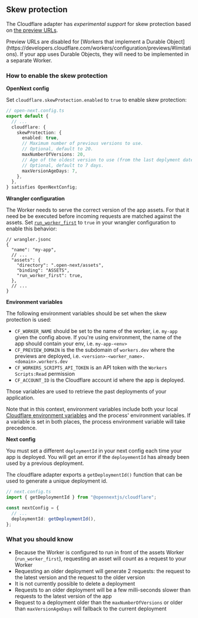 
## Skew protection

The Cloudflare adapter has _experimental support_ for skew protection based on [the preview URLs](https://developers.cloudflare.com/workers/configuration/previews/).

<Callout type="info">
  Preview URLs are disabled for [Workers that implement a Durable
  Object](https://developers.cloudflare.com/workers/configuration/previews/#limitations). If your app uses
  Durable Objects, they will need to be implemented in a separate Worker.
</Callout>

### How to enable the skew protection

**OpenNext config**

Set `cloudflare.skewProtection.enabled` to `true` to enable skew protection:

```ts
// open-next.config.ts
export default {
  // ...
  cloudflare: {
    skewProtection: {
      enabled: true,
      // Maximum number of previous versions to use.
      // Optional, default to 20.
      maxNumberOfVersions: 20,
      // Age of the oldest version to use (from the last deplyment date)
      // Optional, default to 7 days.
      maxVersionAgeDays: 7,
    },
  },
} satisfies OpenNextConfig;
```

**Wrangler configuration**

The Worker needs to serve the correct version of the app assets. For that it need be be executed before incoming requests are matched against the assets. Set [`run_worker_first`](https://developers.cloudflare.com/workers/static-assets/binding/#run_worker_first) to `true` in your wrangler configuration to enable this behavior:

```jsonc
// wrangler.jsonc
{
  "name": "my-app",
  // ...
  "assets": {
    "directory": ".open-next/assets",
    "binding": "ASSETS",
    "run_worker_first": true,
  },
  // ...
}
```

**Environment variables**

The following environment variables should be set when the skew protection is used:

- `CF_WORKER_NAME` should be set to the name of the worker, i.e. `my-app` given the config above. If you're using environment, the name of the app should contain your env, i.e. `my-app-<env>`
- `CF_PREVIEW_DOMAIN` is the the subdomain of `workers.dev` where the previews are deployed, i.e. `<version>-<worker_name>.<domain>.workers.dev`
- `CF_WORKERS_SCRIPTS_API_TOKEN` is an API token with the `Workers Scripts:Read` permission
- `CF_ACCOUNT_ID` is the Cloudflare account id where the app is deployed.

Those variables are used to retrieve the past deployments of your application.

Note that in this context, environment variables include both your local [Cloudflare environment variables](https://developers.cloudflare.com/workers/configuration/environment-variables/)
and the process' environment variables. If a variable is set in both places, the process environment variable will take precedence.

**Next config**

You must set a different `deploymentId` in your next config each time your app is deployed. You will get an error if the `deployementId` has already been used by a previous deployment.

The cloudflare adapter exports a `getDeploymentId()` function that can be used to generate a unique deployment id.

```ts
// next.config.ts
import { getDeploymentId } from "@opennextjs/cloudflare";

const nextConfig = {
  // ...
  deploymentId: getDeploymentId(),
};
```

### What you should know

- Because the Worker is configured to run in front of the assets Worker (`run_worker_first`), requesting an asset will count as a request to your Worker
- Requesting an older deployment will generate 2 requests: the request to the latest version and the request to the older version
- It is not currently possible to delete a deployment
- Requests to an older deployment will be a few milli-seconds slower than requests to the latest version of the app
- Request to a deployment older than the `maxNumberOfVersions` or older than `maxVersionAgeDays` will fallback to the current deployment
